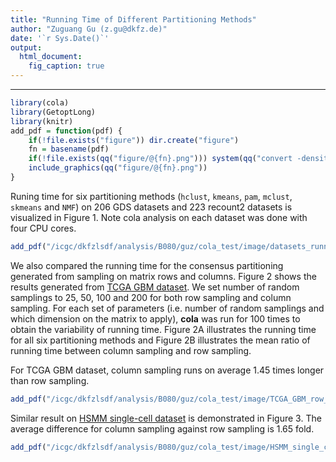 ```yaml
---
title: "Running Time of Different Partitioning Methods"
author: "Zuguang Gu (z.gu@dkfz.de)"
date: '`r Sys.Date()`'
output:
  html_document:
    fig_caption: true
---
```


---------------------------------------


```r
library(cola)
library(GetoptLong)
library(knitr)
add_pdf = function(pdf) {
	if(!file.exists("figure")) dir.create("figure")
	fn = basename(pdf)
	if(!file.exists(qq("figure/@{fn}.png"))) system(qq("convert -density 300 @{pdf} figure/@{fn}.png"))
	include_graphics(qq("figure/@{fn}.png"))
}
```

Runing time for six partitioning methods (`hclust`, `kmeans`, `pam`, `mclust`, `skmeans`
and `NMF`) on 206 GDS datasets and 223 recount2 datasets is visualized in Figure
1. Note cola analysis on each dataset was done with four CPU cores.

```r
add_pdf("/icgc/dkfzlsdf/analysis/B080/guz/cola_test/image/datasets_running_time.pdf")
```


We also compared the running time for the consensus partitioning generated
from sampling on matrix rows and columns. Figure 2 shows the results generated
from [TCGA GBM dataset](https://jokergoo.github.io/cola_examples/TCGA_GBM/).
We set number of random samplings to 25, 50, 100 and 200 for both row sampling
and column sampling. For each set of parameters (i.e. number of random
samplings and which dimension on the matrix to apply), **cola** was run for
100 times to obtain the variability of running time. Figure 2A illustrates the
running time for all six partitioning methods and Figure 2B illustrates the
mean ratio of running time between column sampling and row sampling.

For TCGA GBM dataset, column sampling runs on average 1.45 times longer than
row sampling.


```r
add_pdf("/icgc/dkfzlsdf/analysis/B080/guz/cola_test/image/TCGA_GBM_row_column_running_time.pdf")
```

Similar result on [HSMM single-cell dataset](https://jokergoo.github.io/cola_examples/HSMM_single_cell/) is demonstrated in Figure 3.
The average difference for column sampling against row sampling is 1.65 fold.

```r
add_pdf("/icgc/dkfzlsdf/analysis/B080/guz/cola_test/image/HSMM_single_cell_row_column_running_time.pdf")
```


<br>
<br>
<br>
<br>
<br>
<br>